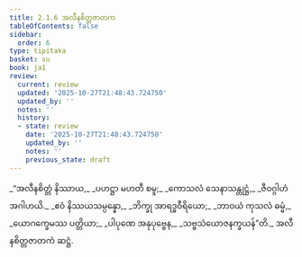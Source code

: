```yaml
---
title: 2.1.6 အလီနစိတ္တဇာတက
tableOfContents: false
sidebar:
  order: 6
type: tipitaka
basket: su
book: ja1
review:
  current: review
  updated: '2025-10-27T21:48:43.724750'
  updated_by: ''
  notes: ''
  history:
  - state: review
    date: '2025-10-27T21:48:43.724750'
    updated_by: ''
    notes: ''
    previous_state: draft
---
```



<ReviewStatus review={frontmatter.review} showDetails={true} />

<HypothesisAnnotation frontmatter={frontmatter} />

<DynamicBreadcrumb />

<Division number="11" book="ja1" e="ch" v="22" p="37">

<Paragraph number="355" type="verses" book="ja1">
_“အလီနစိတ္တံ နိဿာယ,_  
_ပဟဋ္ဌာ မဟတီ စမူ;_  
_ကောသလံ သေနာသန္တုဋ္ဌံ,_  
_ဇီဝဂ္ဂါဟံ အဂါဟယိ._  

</Paragraph>

</Division>
<Division number="12" book="ja1" e="ch" v="22" p="37">

<Paragraph number="356" type="verses" book="ja1">
_ဧဝံ နိဿယသမ္ပန္နော,_  
_ဘိက္ခု အာရဒ္ဓဝီရိယော;_  
_ဘာဝယံ ကုသလံ ဓမ္မံ,_  
_ယောဂက္ခေမဿ ပတ္တိယာ;_  
_ပါပုဏေ အနုပုဗ္ဗေန,_  
_သဗ္ဗသံယောဇနက္ခယန်”တိ._  


</Paragraph>
</Division>

<Paragraph number="357" type="center" book="ja1">
အလီနစိတ္တဇာတကံ ဆဋ္ဌံ.
</Paragraph>